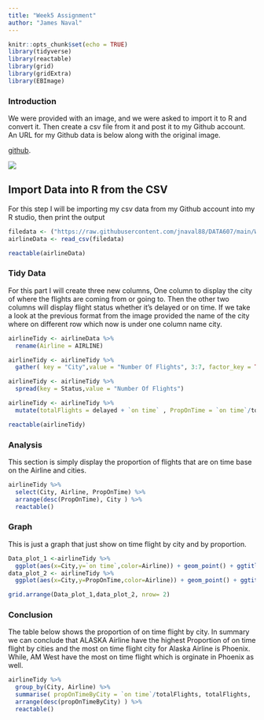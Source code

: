 ```yaml
---
title: "Week5 Assignment"
author: "James Naval"
---
```


```r
knitr::opts_chunk$set(echo = TRUE)
library(tidyverse)
library(reactable)
library(grid)
library(gridExtra)
library(EBImage)
```

### Introduction

We were provided with an image, and we were asked to import it to R and convert it. Then create a csv file from it and post it to my Github account. An URL for my Github data is below along with the original image.

[github](https://raw.githubusercontent.com/jnaval88/DATA607/main/Week5_Assignment/AirlineData.csv).

![](data_image.png)

## Import Data into R from the CSV

For this step I will be importing  my csv data from my Github account into my R studio, then print the output

```r
filedata <- ("https://raw.githubusercontent.com/jnaval88/DATA607/main/Week5_Assignment/AirlineData.csv")
airlineData <- read_csv(filedata)

reactable(airlineData)
```

### Tidy Data

For this part I will create three new columns, One column to display the city of where the flights are coming from or going to. Then the other two columns will display flight status whether it's delayed or on time. If we take a look at the previous format from the image provided the name of the city where on different row which now is under one column name city.

```r
airlineTidy <- airlineData %>% 
  rename(Airline = AIRLINE)

airlineTidy <- airlineTidy %>% 
  gather( key = "City",value = "Number Of Flights", 3:7, factor_key = TRUE)

airlineTidy <- airlineTidy %>% 
  spread(key = Status,value = "Number Of Flights")

airlineTidy <- airlineTidy %>% 
  mutate(totalFlights = delayed + `on time` , PropOnTime = `on time`/totalFlights)

reactable(airlineTidy)
```

### Analysis

This section is simply display the proportion of flights that are on time base on the Airline and cities.

```r
airlineTidy %>% 
  select(City, Airline, PropOnTime) %>% 
  arrange(desc(PropOnTime), City ) %>% 
  reactable()
```

### Graph 

This is just a graph that just show on time flight by city and by proportion.

```r
Data_plot_1 <-airlineTidy %>% 
  ggplot(aes(x=City,y=`on time`,color=Airline)) + geom_point() + ggtitle("City vs Number of On-Time Flights (Plot_1)")
data_plot_2 <- airlineTidy %>% 
  ggplot(aes(x=City,y=PropOnTime,color=Airline)) + geom_point() + ggtitle("City vs Proportion of Flights On Time (Plot_2)")

grid.arrange(Data_plot_1,data_plot_2, nrow= 2)
```

### Conclusion

The table below shows the proportion of on time flight by city. In summary we can conclude that ALASKA Airline have the highest Proportion of on time flight by cities and the most on time flight city for Alaska Airline is Phoenix. While, AM West have the most on time flight which is orginate in Phoenix as well.

```r
airlineTidy %>% 
  group_by(City, Airline) %>% 
  summarise( propOnTimeByCity = `on time`/totalFlights, totalFlights, .groups = "keep") %>% 
  arrange(desc(propOnTimeByCity) ) %>% 
  reactable()
```